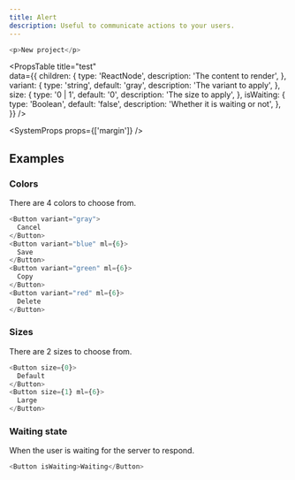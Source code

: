 ```yaml
---
title: Alert
description: Useful to communicate actions to your users.
---
```


```js live gray
<p>New project</p>
```

<PropsTable
  title="test"  
  data={{
    children: {
      type: 'ReactNode',
      description: 'The content to render',
    },
    variant: {
      type: 'string',
      default: 'gray',
      description: 'The variant to apply',
    },
    size: {
      type: '0 | 1',
      default: '0',
      description: 'The size to apply',
    },
    isWaiting: {
      type: 'Boolean',
      default: 'false',
      description: 'Whether it is waiting or not',
    },
  }}
/>

<SystemProps props={['margin']} />

## Examples

### Colors

There are 4 colors to choose from.

```js live
<Button variant="gray">
  Cancel
</Button>
<Button variant="blue" ml={6}>
  Save
</Button>
<Button variant="green" ml={6}>
  Copy
</Button>
<Button variant="red" ml={6}>
  Delete
</Button>
```

### Sizes

There are 2 sizes to choose from.

```js live
<Button size={0}>
  Default
</Button>
<Button size={1} ml={6}>
  Large
</Button>
```

### Waiting state

When the user is waiting for the server to respond.

```js live
<Button isWaiting>Waiting</Button>
```
